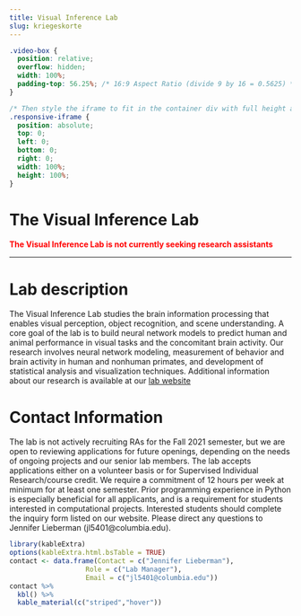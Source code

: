 ```yaml
---
title: Visual Inference Lab
slug: kriegeskorte
---
```


```css
.video-box {
  position: relative;
  overflow: hidden;
  width: 100%;
  padding-top: 56.25%; /* 16:9 Aspect Ratio (divide 9 by 16 = 0.5625) */
}

/* Then style the iframe to fit in the container div with full height and width */
.responsive-iframe {
  position: absolute;
  top: 0;
  left: 0;
  bottom: 0;
  right: 0;
  width: 100%;
  height: 100%;
}
```

# The Visual Inference Lab

<span style="color:red">
**The Visual Inference Lab is not currently seeking research assistants**
</span>


***

# Lab description

The Visual Inference Lab studies the brain information processing that enables visual perception, object recognition, and scene understanding. A core goal of the lab is to build neural network models to predict human and animal performance in visual tasks and the concomitant brain activity. Our research involves neural network modeling, measurement of behavior and brain activity in human and nonhuman primates, and development of statistical analysis and visualization techniques. Additional information about our research is available at our [lab website](https://kriegeskortelab.zuckermaninstitute.columbia.edu/)

# Contact Information

The lab is not actively recruiting RAs for the Fall 2021 semester, but we are open to reviewing applications for future openings, depending on the needs of ongoing projects and our senior lab members. The lab accepts applications either on a volunteer basis or for Supervised Individual Research/course credit. We require a commitment of 12 hours per week at minimum for at least one semester. Prior programming experience in Python is especially beneficial for all applicants, and is a requirement for students interested in computational projects. Interested students should complete the inquiry form listed on our website. Please direct any questions to Jennifer Lieberman (jl5401@columbia.edu).

```r
library(kableExtra)
options(kableExtra.html.bsTable = TRUE)
contact <- data.frame(Contact = c("Jennifer Lieberman"),
                   Role = c("Lab Manager"),
                   Email = c("jl5401@columbia.edu"))
contact %>%
  kbl() %>%
  kable_material(c("striped","hover"))
                   
                   
```

